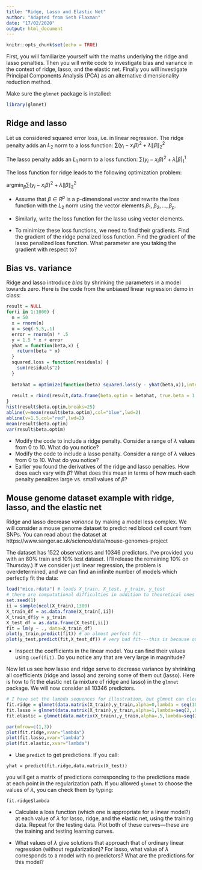 ```yaml
---
title: "Ridge, Lasso and Elastic Net"
author: "Adapted from Seth Flaxman"
date: "17/02/2020"
output: html_document
---
```


```r
knitr::opts_chunk$set(echo = TRUE)
```

First, you will familiarize yourself with the maths underlying the ridge and lasso penalties. Then you will 
write code to investigate bias and variance in the context of ridge, lasso, and the elastic net. 
Finally you will investigate Principal Components Analysis (PCA) as an alternative dimensionality reduction method.

Make sure the ``glmnet`` package is installed:
```r
library(glmnet)
```
## Ridge and lasso 
Let us considered squared error loss, i.e. in linear regression.
The ridge penalty adds an $L_2$ norm to a loss function: 
$\sum (y_i - x_i\beta)^2 + \lambda \|\beta\|^2_2$

The lasso penalty adds an $L_1$ norm to a loss function:
$\sum (y_i - x_i\beta)^2 + \lambda |\beta|_1^1$

The loss function for ridge leads to the following optimization problem:

$\mbox{argmin}_{\beta} \sum (y_i - x_i\beta)^2 + \lambda \|\beta\|^2_2$

* Assume that $\beta \in R^p$ is a p-dimensional vector and rewrite the loss function with the $L_2$ norm using the vector elements
$\beta_1$, $\beta_2, \ldots, \beta_p$.

* Similarly, write the loss function for the lasso using vector elements.

* To minimize these loss functions, we need to find their gradients. Find the gradient of the ridge penalized loss function. Find the gradient of the lasso penalized loss function. What parameter are you taking the gradient with respect to?

## Bias vs. variance
Ridge and lasso introduce *bias* by shrinking the parameters in a model towards zero. Here is the code from the unbiased linear regression demo in class:

```r
result = NULL
for(i in 1:1000) {
  n = 50
  x = rnorm(n)
  u = seq(-5,5,.1)
  error = rnorm(n) * .5
  y = 1.5 * x + error
  yhat = function(beta,x) {
    return(beta * x)
  }
  squared.loss = function(residuals) {
    sum(residuals^2)
  }
  
  betahat = optimize(function(beta) squared.loss(y - yhat(beta,x)),interval=c(-1,3))$minimum
  
  result = rbind(result,data.frame(beta.optim = betahat, true.beta = 1.5))
}
hist(result$beta.optim,breaks=25)
abline(v=mean(result$beta.optim),col="blue",lwd=2)
abline(v=1.5,col="red",lwd=2)
mean(result$beta.optim)
var(result$beta.optim)
```

* Modify the code to include a ridge penalty. Consider a range of $\lambda$ values from 0 to 10. What do you notice?
* Modify the code to include a lasso penalty.  Consider a range of $\lambda$ values from 0 to 10. What do you notice?
* Earlier you found the derivatives of the ridge and lasso penalties. How does each vary with $\beta$? What does this mean in terms of how much each penalty penalizes large vs. small values of $\beta$?

## Mouse genome dataset example with ridge, lasso, and the elastic net

Ridge and lasso decrease *variance* by making a model less complex. We will consider a mouse genome dataset to predict red blood cell count from SNPs.
You can read about
the dataset at https://www.sanger.ac.uk/science/data/mouse-genomes-project 

The dataset has 1522 observations and 10346 predictors. I've provided you with an 80% train and 10% test dataset. (I'll release the remaining
10% on Thursday.) If we consider just linear regression,
the problem is overdetermined, and we can find an infinite number of models which perfectly fit the data:

```r
load("mice.rdata") # loads X_train, X_test, y_train, y_test
# there are computational difficulties in addition to theoretical ones with fitting a model with so many predictors, so we randomly sample 1300
set.seed(1)
ii = sample(ncol(X_train),1300)
X_train_df = as.data.frame(X_train[,ii])
X_train_df$y = y_train
X_test_df = as.data.frame(X_test[,ii])
fit = lm(y ~ ., data=X_train_df)
plot(y_train,predict(fit)) # an almost perfect fit
plot(y_test,predict(fit,X_test_df)) # very bad fit---this is because our model has high variance
```

* Inspect the coefficients in the linear model. You can find their values using ``coef(fit)``. Do you notice any that are very large in magnitude?

Now let us see how lasso and ridge serve to decrease variance by shrinking all coefficients (ridge and lasso) and zeroing some of them out (lasso).
Here is how to fit the elastic net (a mixture of ridge and lasso)
in the ``glmnet`` package. We will now consider all 10346 predictors.
```r

# I have set the lambda sequences for illustration, but glmnet can cleverly determine these for you, so in practice, it is better to leave out the lambda parameter, i.e. fit.ridge=glmnet(X,y,alpha=0)
fit.ridge = glmnet(data.matrix(X_train),y_train,alpha=0,lambda = seq(100,.01,length.out = 100)) 
fit.lasso = glmnet(data.matrix(X_train),y_train,alpha=1,lambda=seq(2,.01,length.out=100)) 
fit.elastic = glmnet(data.matrix(X_train),y_train,alpha=.5,lambda=seq(2,.01,length.out=100)) 

par(mfrow=c(1,3))
plot(fit.ridge,xvar="lambda")
plot(fit.lasso,xvar="lambda")
plot(fit.elastic,xvar="lambda")
```

* Use ``predict`` to get predictions. If you call:
```
yhat = predict(fit.ridge,data.matrix(X_test))
```
you will get a matrix of predictions corresponding to the predictions made at each point in the regularization path. 
If you allowed  ``glmnet`` to choose the values of $\lambda$, you can check them by typing:
```
fit.ridge$lambda
```

* Calculate a loss function (which one is appropriate for a linear model?) at each value of $\lambda$ for lasso, ridge, and the elastic net, using
the training data. Repeat for the testing data. Plot both of these curves---these are the training and testing learning curves.

* What values of $\lambda$ give solutions that approach that of ordinary linear regression (without regularization)? For lasso, what
value of $\lambda$ corresponds to a model with no predictors? What are the predictions for this model?
